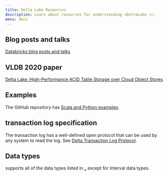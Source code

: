 ```yaml
---
title: Delta Lake Resources
description: Learn about resources for understanding <DeltaLake />.
menu: docs
---
```



## Blog posts and talks

[Databricks blog posts and talks](https://databricks.com/blog?s=delta)

## VLDB 2020 paper

[Delta Lake: High-Performance ACID Table Storage over Cloud Object
Stores](https://databricks.com/wp-content/uploads/2020/08/p975-armbrust.pdf)

## Examples

The <DeltaLake /> GitHub repository has [Scala and Python
examples](https://github.com/delta-io/delta/tree/master/examples/).

## <DeltaLake /> transaction log specification

The <DeltaLake /> transaction log has a well-defined open protocol that can be used by
any system to read the log. See [Delta Transaction Log
Protocol](https://github.com/delta-io/delta/blob/master/PROTOCOL.md).

## Data types

<DeltaLake /> supports all of the data types listed in
[_](/spark/latest/spark-sql/language-manual/sql-ref-datatypes.md) except for
Interval data types.
